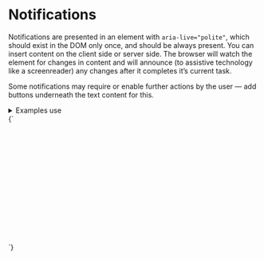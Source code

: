 
<Meta title="UI/Notifications" />

# Notifications

Notifications are presented in an element with `aria-live="polite"`, which should exist in the DOM only once, and should be always present. You can insert content on the client side or server side. The browser will watch the element for changes in content and will announce (to assistive technology like a screenreader) any changes after it completes it’s current task.

<Canvas>
  <Story id="organisms-notification-center--notification-center" />
</Canvas>

Some notifications may require or enable further actions by the user — add buttons underneath the text content for this.

<details class="u-margin-xl-y">
  <summary class="u-h4 u-font--medium">Examples use</summary>
  <ul>
    <li><a href="/docs/atoms-button-base--button-element">a-button</a></li>
    <li><a href="/docs/atoms-button-ui--ui">a-button--ui</a></li>
    <li><a href="/docs/atoms-card--card">a-card</a></li>
    <li><a href="/docs/atoms-badge--badge">a-badge</a></li>
    <li><a href="/docs/atoms-content--content">a-content</a></li>
    <li><a href="/docs/atoms-icon--icon">a-icon</a></li>
    <li><a href="/docs/atoms-list-reset--list-reset">a-list-reset</a></li>
    <li><a href="/docs/organisms-notification-center--notification-center">o-notification-center</a></li>
    <li><a href="/docs/utilities-flex--flex">u-flex</a></li>
    <li><a href="/docs/utilities-typography--typography">u-h6</a></li>
    <li><a href="/docs/utilities-box-alignment--items-start">u-items-start</a></li>
    <li><a href="/docs/utilities-margin--margin-m">u-margin</a></li>
    <li><a href="/docs/utilities-padding--padding-m">u-padding</a></li>
  </ul>
</details>

<Canvas>
  <Story name="Notification dialog">
    {`
     <div style="position: relative; z-index:0; transform: translate3d(0,0,0); min-height: 15rem">
        <div class="o-notification-center a-content a-content--s u-margin-0" aria-live="polite">
          <article class="a-card u-padding-l u-flex u-items-start">
            <div class="u-flex-shrink-0 a-badge a-badge--positive u-padding-s u-margin-m-right">
              <svg width="18" height="18" class="a-icon a-icon--xl" aria-hidden="true" focusable="false" xmlns="http://www.w3.org/2000/svg" viewBox="0 0 100 100">
                <use xlink:href="${icons}#icon-mail"></use>
              </svg>
            </div>
            <div>
              <h2 class="u-h5 u-margin-0">Password update request sent</h2>
              <p class="u-h6">We sent you an email. Please click the link inside to confirm your new password</p>
              <ul class="a-list-reset u-flex">
                <li class="u-margin-s-right">
                  <button type="button" class="a-button u-h6">OK</button>
                </li>
                <li>
                  <button type="button" class="a-button a-button--ui u-h6">Cancel request</button>
                </li>
              </ul>
            </div>
          </article>
        </div>
      </div>
    `}
  </Story>
</Canvas>
